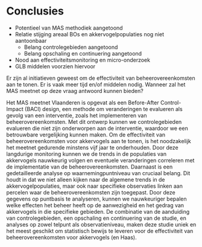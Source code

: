 # Conclusies {#conclusie}

\textcolour{red}{nog uitschrijven}

-   Potentieel van MAS methodiek aangetoond
-   Relatie stijging areaal BOs en akkervogelpopulaties nog niet aantoonbaar
    -   Belang controlegebieden aangetoond
    -   Belang opschaling en continuering aangetoond
-   Nood aan effectiviteitsmonitoring en micro-onderzoek
-   GLB middelen voorzien hiervoor

\textcolour{red}{voorstel van Peter om advocaat van de duivel te spelen: "Zeg ook op welke vragen je wél kan beantwoorden." voorbeeld hieronder}

Er zijn al initiatieven geweest om de effectiviteit van beheerovereenkomsten aan te tonen.
Er is vaak meer tijd en/of middelen nodig.
Wanneer zal het MAS meetnet op deze vraag antwoord kunnen bieden?

Het MAS meetnet Vlaanderen is opgevat als een Before-After Control-Impact (BACI) design, een methode om veranderingen te evalueren als gevolg van een interventie, zoals het implementeren van beheerovereenkomsten.
Met dit ontwerp kunnen we controlegebieden evalueren die niet zijn onderworpen aan de interventie, waardoor we een betrouwbare vergelijking kunnen maken.
Om de effectiviteit van beheerovereenkomsten voor akkervogels aan te tonen, is het noodzakelijk het meetnet gedurende minstens vijf jaar te onderhouden.
Door deze langdurige monitoring kunnen we de trends in de populaties van akkervogels nauwkeurig volgen en eventuele veranderingen correleren met de implementatie van de beheerovereenkomsten.
Daarnaast is een gedetailleerde analyse op waarnemingpuntniveau van cruciaal belang.
Dit houdt in dat we niet alleen kijken naar de algemene trends in de akkervogelpopulaties, maar ook naar specifieke observaties linken aan percelen waar de beheerovereenkomsten zijn toegepast.
Door deze gegevens op puntbasis te analyseren, kunnen we nauwkeuriger bepalen welke effecten het beheer heeft op de aanwezigheid en het gedrag van akkervogels in die specifieke gebieden.
De combinatie van de aanduiding van controlegebieden, een opschaling en continuering van de studie, en analyses op zowel telpunt als observatieniveau, maken deze studie uniek en het meest geschikt om statistisch bewijs te leveren voor de effectiviteit van beheerovereenkomsten voor akkervogels (en Haas).
